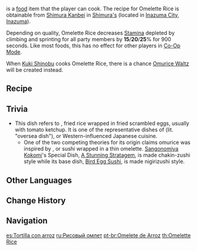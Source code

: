 {{Food Infobox
|id              = 108328
|image           = Item Omelette Rice.png
|description     = A main dish wrapped up in an egg skin.
|desc_suspicious = The egg skin just about barely covers the rice, and it has been fried for so long that it has lost all fluidity. Might as well call it "fried egg on rice."
|desc_basic      = The evenly beaten egg fluids are fried into half-doneness before being poured out on top of the rice, and tomato ketchup is drizzled over top afterward once it is ready to plate up. They say that this dish was derived from another region, though this version involves a more complicated cooking method.
|desc_delicious  = Gently poking at the outer layer of the egg skin, which is not wholly cooked yet wraps itself and its red ketchup crown around the tightly packed white rice, shall prick the appetite of any customer&mdash; and after they have partaken joyfully, they cannot help but smile.
|type            = Adventurer's Dishes
|rarity          = 3
|effectType      = Stamina Reduction
|effect          = Decreases Stamina depleted by climbing and sprinting for all party members by (var1)% for 900s.
|eff_att1        = Stamina
|eff_att2        = Climbing Stamina
|eff_att3        = Sprinting Stamina
|region          = Inazuma
|eff_suspicious1 = 15
|eff_basic1      = 20
|eff_delicious1  = 25
|variant         = Omurice Waltz
|recipe          = Sold by [[Shimura's]]
}}
{{Lang|'''Omelette Rice'''|ja=オムライス|ja_rm=Omu-raisu|ja_tl=Omurice}} is a [[food]] item that the player can cook. The recipe for Omelette Rice is obtainable from [[Shimura Kanbei]] in [[Shimura's]] (located in [[Inazuma City]], [[Inazuma]]).

Depending on quality, Omelette Rice decreases [[Stamina]] depleted by climbing and sprinting for all party members by '''15'''/'''20'''/'''25'''% for 900 seconds. Like most foods, this has no effect for other players in [[Co-Op Mode]].

When [[Kuki Shinobu]] cooks Omelette Rice, there is a chance [[Omurice Waltz]] will be created instead.

==Recipe==
{{Recipe
|Bird Egg = 4
|Rice = 3
|Tomato = 2
|Sugar = 1
|sort = Bird Egg,Rice,Tomato,Sugar|type=Cooking
}}

==Trivia==
*This dish refers to {{Lang|{{w|omurice}}|ja=オムライス|ja_rm=omuraisu|ja_lit=ome[lette] rice}}, fried rice wrapped in fried scrambled eggs, usually with tomato ketchup. It is one of the representative dishes of {{w|Yōshoku|''youshoku''}} (lit. "oversea dish"), or Western-influenced Japanese cuisine.
**One of the two competing theories for its origin claims omurice was inspired by {{Lang|chakin-zushi|ja=茶巾寿司}}, or sushi wrapped in a thin omelette. [[Sangonomiya Kokomi]]'s Special Dish, [[A Stunning Stratagem]], is made chakin-zushi style while its base dish, [[Bird Egg Sushi]], is made nigirizushi style.

==Other Languages==
{{Other Languages
|en      = Omelette Rice
|zhs     = 蛋包饭
|zhs_rm  = Dàn bāofàn
|zht     = 蛋包飯
|zht_rm  = Dàn bāofàn
|zh_tl   = Omelette Rice
|zh_note = Literally "rice wrapped in egg"; can be directly translated to "omurice".
|ja      = オムライス
|ja_rm   = Omu-raisu
|ja_tl   = Omurice
|ja_note = "Omurice" is a portmanteau of ''ome[lette]'' + ''rice'' and a well-known ''{{w|wasei-eigo}}''. See [[#Trivia|Trivia]] for details.
|ko      = 오므라이스
|ko_rm   = Omeuraiseu
|ko_tl   = Omurice
|es      = Tortilla con arroz
|es_tl   = Tortilla with Rice
|fr      = Omelette au riz sauté
|fr_tl   = Stir-fried Rice Omelette
|ru      = Рисовый омлет
|ru_tl   = Rice Omelette
|th      = Omelette Rice
|vi      = Cơm Cuộn Trứng
|vi_tl   = 
|de      = Omelette-Reis
|de_tl   = Omelette Rice
|id      = Omelette Rice
|pt      = Enrolado de Arroz
|pt_tl   = 
}}

==Change History==
{{Change History|2.1}}

==Navigation==
{{Food Navbox}}

[[es:Tortilla con arroz]]
[[ru:Рисовый омлет]]
[[pt-br:Omelete de Arroz]]
[[th:Omelette Rice]]
